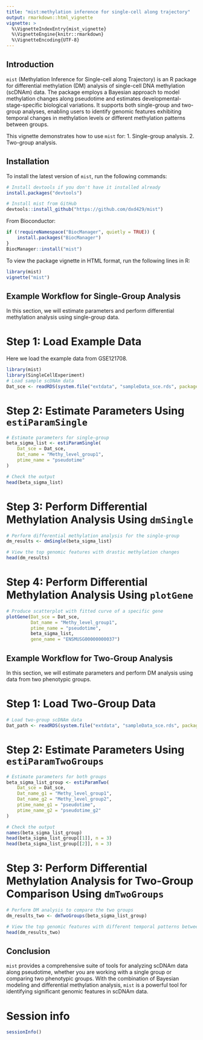 ```yaml
---
title: "mist:methylation inference for single-cell along trajectory"
output: rmarkdown::html_vignette
vignette: >
  %\VignetteIndexEntry{mist_vignette}
  %\VignetteEngine{knitr::rmarkdown}
  %\VignetteEncoding{UTF-8}
---
```


## Introduction

`mist` (Methylation Inference for Single-cell along Trajectory) is an R package for differential methylation (DM) analysis of single-cell DNA methylation (scDNAm) data. The package employs a Bayesian approach to model methylation changes along pseudotime and estimates developmental-stage-specific biological variations. It supports both single-group and two-group analyses, enabling users to identify genomic features exhibiting temporal changes in methylation levels or different methylation patterns between groups.

This vignette demonstrates how to use `mist` for:
1. Single-group analysis.
2. Two-group analysis.

## Installation

To install the latest version of `mist`, run the following commands:

```r
# Install devtools if you don't have it installed already
install.packages("devtools")

# Install mist from GitHub
devtools::install_github("https://github.com/dxd429/mist")
```

From Bioconductor:
```r
if (!requireNamespace("BiocManager", quietly = TRUE)) {
    install.packages("BiocManager")
}
BiocManager::install("mist")
```

To view the package vignette in HTML format, run the following lines in R:

```r
library(mist)
vignette("mist")
```

## Example Workflow for Single-Group Analysis
In this section, we will estimate parameters and perform differential methylation analysis using single-group data.

# Step 1: Load Example Data
Here we load the example data from GSE121708.

```r
library(mist)
library(SingleCellExperiment)
# Load sample scDNAm data
Dat_sce <- readRDS(system.file("extdata", "sampleData_sce.rds", package = "mist"))
```

# Step 2: Estimate Parameters Using `estiParamSingle`
```r
# Estimate parameters for single-group
beta_sigma_list <- estiParamSingle(
    Dat_sce = Dat_sce,
    Dat_name = "Methy_level_group1",
    ptime_name = "pseudotime"
)

# Check the output
head(beta_sigma_list)
```

# Step 3: Perform Differential Methylation Analysis Using `dmSingle`
```r
# Perform differential methylation analysis for the single-group
dm_results <- dmSingle(beta_sigma_list)

# View the top genomic features with drastic methylation changes
head(dm_results)
```

# Step 4: Perform Differential Methylation Analysis Using `plotGene`
```r
# Produce scatterplot with fitted curve of a specific gene
plotGene(Dat_sce = Dat_sce,
         Dat_name = "Methy_level_group1",
         ptime_name = "pseudotime", 
         beta_sigma_list, 
         gene_name = "ENSMUSG00000000037")
```
## Example Workflow for Two-Group Analysis
In this section, we will estimate parameters and perform DM analysis using data from two phenotypic groups.

# Step 1: Load Two-Group Data


```r
# Load two-group scDNAm data
Dat_path <- readRDS(system.file("extdata", "sampleData_sce.rds", package = "mist"))
```

# Step 2: Estimate Parameters Using `estiParamTwoGroups`
```r
# Estimate parameters for both groups
beta_sigma_list_group <- estiParamTwo(
    Dat_sce = Dat_sce,
    Dat_name_g1 = "Methy_level_group1",
    Dat_name_g2 = "Methy_level_group2",
    ptime_name_g1 = "pseudotime",
    ptime_name_g2 = "pseudotime_g2"
)

# Check the output
names(beta_sigma_list_group)
head(beta_sigma_list_group[[1]], n = 3)
head(beta_sigma_list_group[[2]], n = 3)
```

# Step 3: Perform Differential Methylation Analysis for Two-Group Comparison Using `dmTwoGroups`
```r
# Perform DM analysis to compare the two groups
dm_results_two <- dmTwoGroups(beta_sigma_list_group)

# View the top genomic features with different temporal patterns between groups
head(dm_results_two)
```

## Conclusion
`mist` provides a comprehensive suite of tools for analyzing scDNAm data along pseudotime, whether you are working with a single group or comparing two phenotypic groups. With the combination of Bayesian modeling and differential methylation analysis, `mist` is a powerful tool for identifying significant genomic features in scDNAm data.

# Session info {.unnumbered}

```r
sessionInfo()
```





